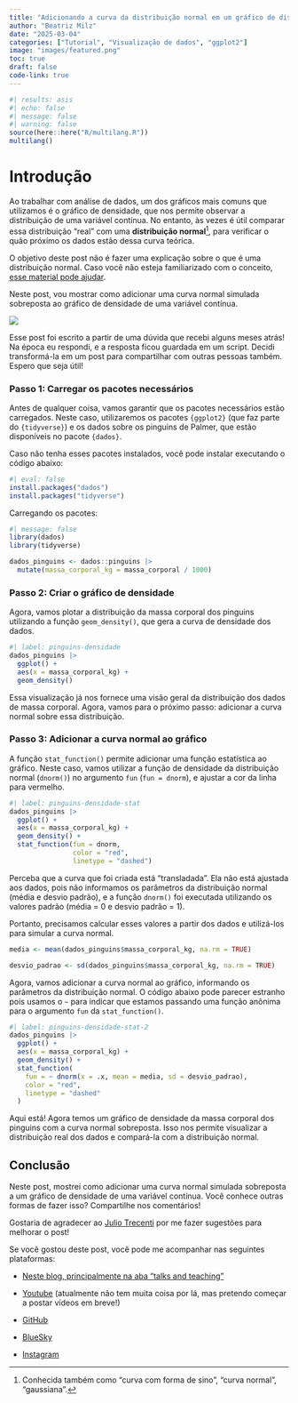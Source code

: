 ```yaml
---
title: "Adicionando a curva da distribuição normal em um gráfico de distribuição com ggplot2"
author: "Beatriz Milz"
date: "2025-03-04"
categories: ["Tutorial", "Visualização de dados", "ggplot2"]
image: "images/featured.png"
toc: true
draft: false
code-link: true
---
```


```r
#| results: asis
#| echo: false
#| message: false
#| warning: false
source(here::here("R/multilang.R"))
multilang()
```

# Introdução

Ao trabalhar com análise de dados, um dos gráficos mais comuns que utilizamos é o gráfico de densidade, que nos permite observar a distribuição de uma variável contínua. No entanto, às vezes é útil comparar essa distribuição "real" com uma **distribuição normal**[^1], para verificar o quão próximo os dados estão dessa curva teórica.

[^1]: Conhecida também como "curva com forma de sino", "curva normal", "gaussiana".

O objetivo deste post não é fazer uma explicação sobre o que é uma distribuição normal. Caso você não esteja familiarizado com o conceito, [esse material pode ajudar](https://www.inf.ufsc.br/~andre.zibetti/probabilidade/normal.html).

Neste post, vou mostrar como adicionar uma curva normal simulada sobreposta ao gráfico de densidade de uma variável contínua.

![](images/featured.png){fig-align="center"}

::: callout-note
Esse post foi escrito a partir de uma dúvida que recebi alguns meses atrás! Na época eu respondi, e a resposta ficou guardada em um script. Decidi transformá-la em um post para compartilhar com outras pessoas também. Espero que seja útil!
:::

### Passo 1: Carregar os pacotes necessários

Antes de qualquer coisa, vamos garantir que os pacotes necessários estão carregados. Neste caso, utilizaremos os pacotes `{ggplot2}` (que faz parte do `{tidyverse}`) e os dados sobre os pinguins de Palmer, que estão disponíveis no pacote `{dados}`.

Caso não tenha esses pacotes instalados, você pode instalar executando o código abaixo:

```r
#| eval: false
install.packages("dados")
install.packages("tidyverse")
```

Carregando os pacotes:

```r
#| message: false
library(dados)
library(tidyverse)
```

```r
dados_pinguins <- dados::pinguins |> 
  mutate(massa_corporal_kg = massa_corporal / 1000) 
```


### Passo 2: Criar o gráfico de densidade

Agora, vamos plotar a distribuição da massa corporal dos pinguins utilizando a função `geom_density()`, que gera a curva de densidade dos dados.

```r
#| label: pinguins-densidade
dados_pinguins |> 
  ggplot() +
  aes(x = massa_corporal_kg) +
  geom_density()
```

Essa visualização já nos fornece uma visão geral da distribuição dos dados de massa corporal. Agora, vamos para o próximo passo: adicionar a curva normal sobre essa distribuição.

### Passo 3: Adicionar a curva normal ao gráfico

A função `stat_function()` permite adicionar uma função estatística ao gráfico. Neste caso, vamos utilizar a função de densidade da distribuição normal (`dnorm()`) no argumento `fun` (`fun = dnorm`), e ajustar a cor da linha para vermelho.

```r
#| label: pinguins-densidade-stat
dados_pinguins |>
  ggplot() +
  aes(x = massa_corporal_kg) +
  geom_density() +
  stat_function(fun = dnorm,
                color = "red",
                linetype = "dashed")
```

Perceba que a curva que foi criada está "transladada". Ela não está ajustada aos dados, pois não informamos os parâmetros da distribuição normal (média e desvio padrão), e a função `dnorm()` foi executada utilizando os valores padrão (média = 0 e desvio padrão = 1).


Portanto, precisamos calcular esses valores a partir dos dados e utilizá-los para simular a curva normal.

```r
media <- mean(dados_pinguins$massa_corporal_kg, na.rm = TRUE)

desvio_padrao <- sd(dados_pinguins$massa_corporal_kg, na.rm = TRUE)
```

Agora, vamos adicionar a curva normal ao gráfico, informando os parâmetros da distribuição normal. O código abaixo pode parecer estranho pois usamos o `~` para indicar que estamos passando uma função anônima para o argumento `fun` da `stat_function()`.

```r
#| label: pinguins-densidade-stat-2
dados_pinguins |>
  ggplot() +
  aes(x = massa_corporal_kg) +
  geom_density() +
  stat_function(
    fun = ~ dnorm(x = .x, mean = media, sd = desvio_padrao),
    color = "red",
    linetype = "dashed"
  )
```

Aqui está! Agora temos um gráfico de densidade da massa corporal dos pinguins com a curva normal sobreposta. Isso nos permite visualizar a distribuição real dos dados e compará-la com a distribuição normal.

## Conclusão

Neste post, mostrei como adicionar uma curva normal simulada sobreposta a um gráfico de densidade de uma variável contínua. Você conhece outras formas de fazer isso? Compartilhe nos comentários!

Gostaria de agradecer ao [Julio Trecenti](https://jtrecenti.com) por me fazer sugestões para melhorar o post!

Se você gostou deste post, você pode me acompanhar nas seguintes plataformas:

-   [Neste blog, principalmente na aba "talks and teaching"](https://beamilz.com/content)

-   [Youtube](https://www.youtube.com/@beamilz/featured) (atualmente não tem muita coisa por lá, mas pretendo começar a postar vídeos em breve!)

-   [GitHub](https://github.com/beatrizmilz)

-   [BlueSky](https://bsky.app/profile/beamilz.com)

-   [Instagram](https://www.instagram.com/dadoseambiente/)
